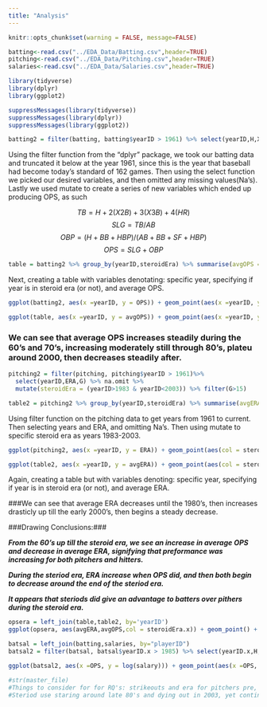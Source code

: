 ```yaml
---
title: "Analysis"
---
```

```r
knitr::opts_chunk$set(warning = FALSE, message=FALSE)
```

```r

batting<-read.csv("../EDA_Data/Batting.csv",header=TRUE)
pitching<-read.csv("../EDA_Data/Pitching.csv",header=TRUE)
salaries<-read.csv("../EDA_Data/Salaries.csv",header=TRUE)

library(tidyverse)
library(dplyr)
library(ggplot2)

suppressMessages(library(tidyverse))
suppressMessages(library(dplyr))
suppressMessages(library(ggplot2))

```

```r
batting2 = filter(batting, batting$yearID > 1961) %>% select(yearID,H,X2B,X3B,HR,AB,BB,HBP,SF) %>% na.omit() %>% mutate(TB = H+2*X2B+(3*X3B)+(4*HR)) %>% mutate(SLG = TB/AB) %>% na.omit() %>% mutate(OBP = (H + BB + HBP)/(AB + BB + SF + HBP)) %>% mutate(OPS = SLG + OBP) %>% mutate(steroidEra = (yearID>1983 & yearID<2003)) %>% filter(AB>160)
```

  Using the filter function from the "dplyr" package, we took our batting data and truncated it below at the year 1961, since this is the year that baseball had become today's standard of 162 games. Then using the select function we picked our desired variables, and then omitted any missing values(Na's). Lastly we used mutate to create a series of new variables which ended up producing OPS, as such 
 
 $$TB=H+2(X2B)+3(X3B)+4(HR)$$  $$ SLG=TB/AB $$  $$OBP=(H+BB+HBP)/(AB +BB+SF+HBP) $$  $$OPS=SLG+OBP $$


```r
table = batting2 %>% group_by(yearID,steroidEra) %>% summarise(avgOPS = mean(OPS))

```

Next, creating a table with variables denotating: specific year, specifying if year is in steroid era (or not), and average OPS.


```r
ggplot(batting2, aes(x =yearID, y = OPS)) + geom_point(aes(x =yearID, y = OPS ,col=steroidEra)) + geom_smooth(se=FALSE) + ggtitle("Average OPS Over Time") + xlab("Year") + ylab("OPS") + scale_color_discrete(name='Steroid Era') + theme_minimal() +  scale_color_manual(name= "Era",labels=c("Non-Steroid Era","Steroid Era"),values = c("green","red")) + theme_bw() 

ggplot(table, aes(x =yearID, y = avgOPS)) + geom_point(aes(x =yearID, y = avgOPS ,col=steroidEra)) + geom_smooth(se=FALSE) + ggtitle("Average OPS Over Time") + xlab("Year") + ylab("Average OPS") + scale_color_manual(name= "Era",labels=c("Non-Steroid Era","Steroid Era"),values = c("green","red")) + theme_bw() 
```

### We can see that average OPS increases steadily during the 60's and 70's, increasing moderately still through 80's, plateu around 2000,  then decreases steadily after. 

 
```r
pitching2 = filter(pitching, pitching$yearID > 1961)%>%
  select(yearID,ERA,G) %>% na.omit %>%
  mutate(steroidEra = (yearID>1983 & yearID<2003)) %>% filter(G>15)

table2 = pitching2 %>% group_by(yearID,steroidEra) %>% summarise(avgERA = mean(ERA))

```

Using filter function on the pitching data to get years from 1961 to current. Then selecting years and ERA, and omitting Na's. Then using mutate to specific steroid era as years 1983-2003. 


```r
ggplot(pitching2, aes(x =yearID, y = ERA)) + geom_point(aes(col = steroidEra)) + geom_smooth(se=TRUE) + ggtitle("Average ERA Over Time") + xlab("Year") + ylab("Average ERA") + scale_color_discrete(name='Steroid Era') + theme_minimal() +  scale_color_manual(name= "Era",labels=c("Non-Steroid Era","Steroid Era"),values = c("green","red")) + theme_bw() 

ggplot(table2, aes(x =yearID, y = avgERA)) + geom_point(aes(col = steroidEra)) + geom_smooth(se=FALSE) + ggtitle("Average ERA Over Time") + xlab("Year") + ylab("Average ERA") + scale_color_discrete(name='Steroid Era') + scale_color_manual(name= "Era",labels=c("Non-Steroid Era","Steroid Era"),values = c("green","red")) + theme_bw() 

```

Again, creating a table but with variables denoting: specific year, specifying if year is in steroid era (or not), and average ERA.

###We can see that average ERA decreases until the 1980's, then increases drasticly up till the early 2000's, then begins a steady decrease.

###Drawing Conclusions:### 

*__From the 60's up till the steroid era, we see an increase in average OPS and decrease in average ERA, signifying that preformance was increasing for both pitchers and hitters.__* 

*__During the steriod era, ERA increase when OPS did, and then both begin to decrease around the end of the steriod era.__*

*__It appears that steriods did give an advantage to batters over pithers during the steroid era.__*


```r
opsera = left_join(table,table2, by='yearID')
ggplot(opsera, aes(avgERA,avgOPS,col = steroidEra.x)) + geom_point() + geom_smooth(se=FALSE) +  scale_color_manual(name= "Era",labels=c("Non-Steroid Era","Steroid Era"),values = c("green","red")) + theme_bw() + xlab("Average ERA") + ylab("Average OPS")
```


```r
batsal = left_join(batting,salaries, by="playerID")
batsal2 = filter(batsal, batsal$yearID.x > 1985) %>% select(yearID.x,H,X2B,X3B,HR,AB,BB,HBP,SF,salary,teamID.x) %>% na.omit() %>% mutate(TB = H+2*X2B+(3*X3B)+(4*HR)) %>% mutate(SLG = TB/AB) %>% na.omit() %>% mutate(OBP = (H + BB + HBP)/(AB + BB + SF + HBP)) %>% mutate(OPS = SLG + OBP) %>% mutate(steroidEra = (yearID.x>1983 & yearID.x<2003))

ggplot(batsal2, aes(x =OPS, y = log(salary))) + geom_point(aes(x =OPS, y = log(salary), col = steroidEra)) + geom_smooth(se=FALSE)

```




```r
#str(master_file)
#Things to consider for for RQ's: strikeouts and era for pitchers pre, during and post(steriod use).....also obp and batting average for hitters pre, during and post.
#Steriod use staring around late 80's and dying out in 2003, yet continuing to see suspensions to this day for steriods.
```




